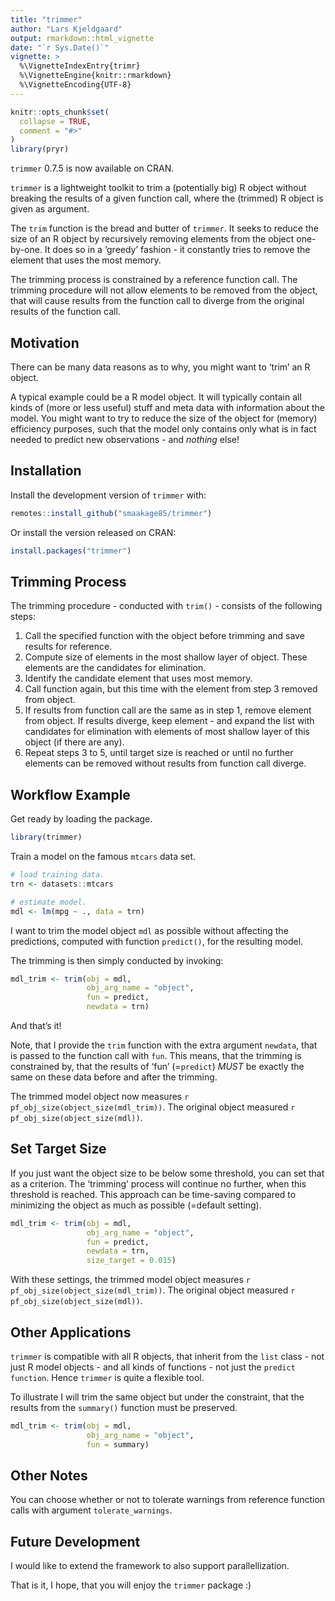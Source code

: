 ```yaml
---
title: "trimmer"
author: "Lars Kjeldgaard"
output: rmarkdown::html_vignette
date: "`r Sys.Date()`"
vignette: >
  %\VignetteIndexEntry{trimr}
  %\VignetteEngine{knitr::rmarkdown}
  %\VignetteEncoding{UTF-8}
---
```


```r
knitr::opts_chunk$set(
  collapse = TRUE,
  comment = "#>"
)
library(pryr)
```

`trimmer` 0.7.5 is now available on CRAN. 

`trimmer` is a lightweight toolkit to trim a (potentially big) R object without
breaking the results of a given function call, where the (trimmed) R object
is given as argument.

The `trim` function is the bread and butter of `trimmer`. It seeks to reduce
the size of an R object by recursively removing elements from the object 
one-by-one. It does so in a 'greedy' fashion - it constantly tries to 
remove the element that uses the most memory. 

The trimming process is constrained by a reference function call. The trimming 
procedure will not allow elements to be removed from the object, that will 
cause results from the function call to diverge from the original results of 
the function call.

## Motivation

There can be many data reasons as to why, you might want to 'trim' an R object.

A typical example could be a R model object. It will typically contain all kinds
of (more or less useful) stuff and meta data with information about the model. 
You might want to try to reduce the size of the object for (memory) efficiency purposes,
such that the model only contains only what is in fact needed to predict 
new observations - and _nothing_ else!

## Installation

Install the development version of `trimmer` with:

```r
remotes::install_github("smaakage85/trimmer")
```

Or install the version released on CRAN: 

```r
install.packages("trimmer")
```

## Trimming Process

The trimming procedure - conducted with `trim()` - consists of the following steps:

1. Call the specified function with the object before trimming and save results for reference.
2. Compute size of elements in the most shallow layer of object. These elements are the candidates for elimination. 
3. Identify the candidate element that uses most memory.
4. Call function again, but this time with the element from step 3 removed from object.
5. If results from function call are the same as in step 1, remove element from object. If results diverge, keep element - and expand the list with candidates for elimination with elements of most shallow layer of this object (if there are any).
6. Repeat steps 3 to 5, until target size is reached or until no further 
elements can be removed without results from function call diverge.

## Workflow Example

Get ready by loading the package.

```r
library(trimmer)
```

Train a model on the famous `mtcars` data set.

```r
# load training data.
trn <- datasets::mtcars

# estimate model.
mdl <- lm(mpg ~ ., data = trn)
```

I want to trim the model object `mdl` as possible without affecting the predictions,
computed with function `predict()`, for the resulting model. 

The trimming is then simply conducted by invoking: 

```r
mdl_trim <- trim(obj = mdl,
                 obj_arg_name = "object",
                 fun = predict,
                 newdata = trn)
```

And that's it!

Note, that I provide the `trim` function with the extra argument `newdata`, that
is passed to the function call with `fun`. This means, that the trimming is 
constrained by, that the results of 'fun' (=`predict`) _MUST_ be exactly the same
on these data before and after the trimming.

The trimmed model object now measures `r pf_obj_size(object_size(mdl_trim))`. The original 
object measured `r pf_obj_size(object_size(mdl))`.

## Set Target Size

If you just want the object size to be below some threshold, you can set that
as a criterion. The 'trimming' process will continue no further, when this 
threshold is reached. This approach can be time-saving compared to 
minimizing the object as much as possible (=default setting).

```r
mdl_trim <- trim(obj = mdl,
                 obj_arg_name = "object",
                 fun = predict,
                 newdata = trn,
                 size_target = 0.015)
```

With these settings, the trimmed model object measures `r pf_obj_size(object_size(mdl_trim))`. The original 
object measured `r pf_obj_size(object_size(mdl))`.

## Other Applications

`trimmer` is compatible with all R objects, that inherit from the `list`
class - not just R model objects - and all kinds of functions - not just the
`predict function`. Hence `trimmer` is quite a flexible tool.

To illustrate I will trim the same object but under the constraint, that the
results from the `summary()` function must be preserved.


```r
mdl_trim <- trim(obj = mdl,
                 obj_arg_name = "object",
                 fun = summary)
```

## Other Notes

You can choose whether or not to tolerate warnings from reference function calls  with argument `tolerate_warnings`. 

## Future Development 

I would like to extend the framework to also support parallellization.

That is it, I hope, that you will enjoy the `trimmer` package :)